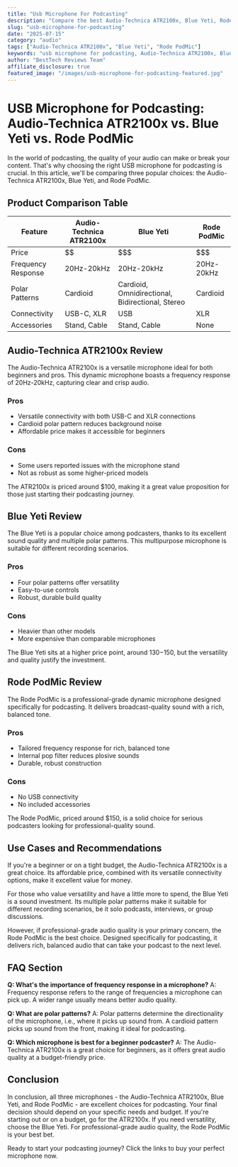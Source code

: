 ```yaml
---
title: "Usb Microphone For Podcasting"
description: "Compare the best Audio-Technica ATR2100x, Blue Yeti, Rode PodMic and more. Find the perfect audio with our detailed reviews and recommendations."
slug: "usb-microphone-for-podcasting"
date: "2025-07-15"
category: "audio"
tags: ["Audio-Technica ATR2100x", "Blue Yeti", "Rode PodMic"]
keywords: "usb microphone for podcasting, Audio-Technica ATR2100x, Blue Yeti, Rode PodMic"
author: "BestTech Reviews Team"
affiliate_disclosure: true
featured_image: "/images/usb-microphone-for-podcasting-featured.jpg"
---
```


# USB Microphone for Podcasting: Audio-Technica ATR2100x vs. Blue Yeti vs. Rode PodMic

In the world of podcasting, the quality of your audio can make or break your content. That's why choosing the right USB microphone for podcasting is crucial. In this article, we'll be comparing three popular choices: the Audio-Technica ATR2100x, Blue Yeti, and Rode PodMic.

## Product Comparison Table

| Feature | Audio-Technica ATR2100x | Blue Yeti | Rode PodMic |
|---|---|---|---|
| Price | $$ | $$$ | $$$ |
| Frequency Response | 20Hz-20kHz | 20Hz-20kHz | 20Hz-20kHz |
| Polar Patterns | Cardioid | Cardioid, Omnidirectional, Bidirectional, Stereo | Cardioid |
| Connectivity | USB-C, XLR | USB | XLR |
| Accessories | Stand, Cable | Stand, Cable | None |

## Audio-Technica ATR2100x Review

The Audio-Technica ATR2100x is a versatile microphone ideal for both beginners and pros. This dynamic microphone boasts a frequency response of 20Hz-20kHz, capturing clear and crisp audio.

### Pros
- Versatile connectivity with both USB-C and XLR connections
- Cardioid polar pattern reduces background noise
- Affordable price makes it accessible for beginners

### Cons
- Some users reported issues with the microphone stand
- Not as robust as some higher-priced models

The ATR2100x is priced around $100, making it a great value proposition for those just starting their podcasting journey.

## Blue Yeti Review

The Blue Yeti is a popular choice among podcasters, thanks to its excellent sound quality and multiple polar patterns. This multipurpose microphone is suitable for different recording scenarios.

### Pros
- Four polar patterns offer versatility
- Easy-to-use controls
- Robust, durable build quality

### Cons
- Heavier than other models
- More expensive than comparable microphones

The Blue Yeti sits at a higher price point, around $130-$150, but the versatility and quality justify the investment.

## Rode PodMic Review

The Rode PodMic is a professional-grade dynamic microphone designed specifically for podcasting. It delivers broadcast-quality sound with a rich, balanced tone.

### Pros
- Tailored frequency response for rich, balanced tone
- Internal pop filter reduces plosive sounds
- Durable, robust construction

### Cons
- No USB connectivity
- No included accessories

The Rode PodMic, priced around $150, is a solid choice for serious podcasters looking for professional-quality sound.

## Use Cases and Recommendations

If you're a beginner or on a tight budget, the Audio-Technica ATR2100x is a great choice. Its affordable price, combined with its versatile connectivity options, make it excellent value for money.

For those who value versatility and have a little more to spend, the Blue Yeti is a sound investment. Its multiple polar patterns make it suitable for different recording scenarios, be it solo podcasts, interviews, or group discussions.

However, if professional-grade audio quality is your primary concern, the Rode PodMic is the best choice. Designed specifically for podcasting, it delivers rich, balanced audio that can take your podcast to the next level.

## FAQ Section

**Q: What's the importance of frequency response in a microphone?**
A: Frequency response refers to the range of frequencies a microphone can pick up. A wider range usually means better audio quality.

**Q: What are polar patterns?**
A: Polar patterns determine the directionality of the microphone, i.e., where it picks up sound from. A cardioid pattern picks up sound from the front, making it ideal for podcasting.

**Q: Which microphone is best for a beginner podcaster?**
A: The Audio-Technica ATR2100x is a great choice for beginners, as it offers great audio quality at a budget-friendly price.

## Conclusion

In conclusion, all three microphones - the Audio-Technica ATR2100x, Blue Yeti, and Rode PodMic - are excellent choices for podcasting. Your final decision should depend on your specific needs and budget. If you're starting out or on a budget, go for the ATR2100x. If you need versatility, choose the Blue Yeti. For professional-grade audio quality, the Rode PodMic is your best bet.

Ready to start your podcasting journey? Click the links to buy your perfect microphone now.